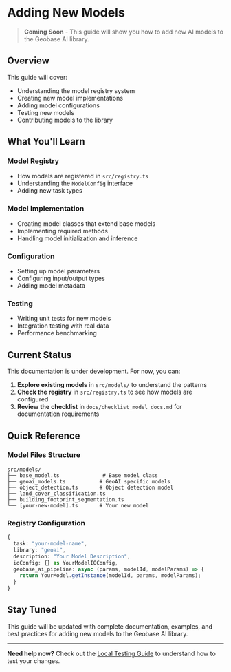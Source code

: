 # Adding New Models

> **Coming Soon** - This guide will show you how to add new AI models to the Geobase AI library.

## Overview

This guide will cover:

- Understanding the model registry system
- Creating new model implementations
- Adding model configurations
- Testing new models
- Contributing models to the library

## What You'll Learn

### Model Registry

- How models are registered in `src/registry.ts`
- Understanding the `ModelConfig` interface
- Adding new task types

### Model Implementation

- Creating model classes that extend base models
- Implementing required methods
- Handling model initialization and inference

### Configuration

- Setting up model parameters
- Configuring input/output types
- Adding model metadata

### Testing

- Writing unit tests for new models
- Integration testing with real data
- Performance benchmarking

## Current Status

This documentation is under development. For now, you can:

1. **Explore existing models** in `src/models/` to understand the patterns
2. **Check the registry** in `src/registry.ts` to see how models are configured
3. **Review the checklist** in `docs/checklist_model_docs.md` for documentation requirements

## Quick Reference

### Model Files Structure

```
src/models/
├── base_model.ts              # Base model class
├── geoai_models.ts           # GeoAI specific models
├── object_detection.ts       # Object detection model
├── land_cover_classification.ts
├── building_footprint_segmentation.ts
└── [your-new-model].ts       # Your new model
```

### Registry Configuration

```typescript
{
  task: "your-model-name",
  library: "geoai",
  description: "Your Model Description",
  ioConfig: {} as YourModelIOConfig,
  geobase_ai_pipeline: async (params, modelId, modelParams) => {
    return YourModel.getInstance(modelId, params, modelParams);
  }
}
```

## Stay Tuned

This guide will be updated with complete documentation, examples, and best practices for adding new models to the Geobase AI library.

---

**Need help now?** Check out the [Local Testing Guide](./local-testing-guide) to understand how to test your changes.
